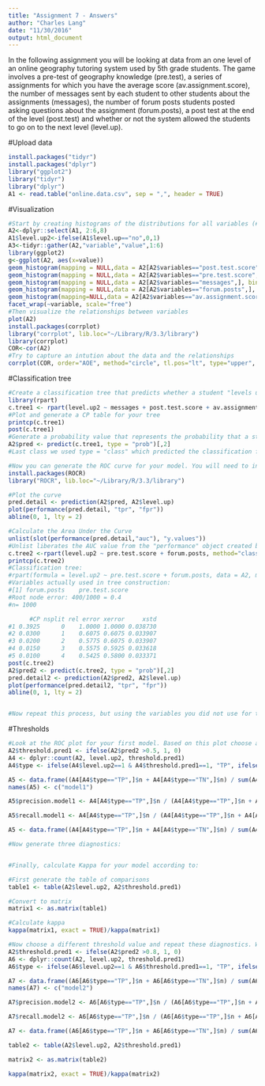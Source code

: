 ```yaml
---
title: "Assignment 7 - Answers"
author: "Charles Lang"
date: "11/30/2016"
output: html_document
---
```


In the following assignment you will be looking at data from an one level of an online geography tutoring system used by 5th grade students. The game involves a pre-test of geography knowledge (pre.test), a series of assignments for which you have the average score (av.assignment.score),  the number of messages sent by each student to other students about the assignments (messages), the number of forum posts students posted asking questions about the assignment (forum.posts), a post test at the end of the level (post.test) and whether or not the system allowed the students to go on to the next level (level.up).  

#Upload data
```r
install.packages("tidyr")
install.packages("dplyr")
library("ggplot2")
library("tidyr")
library("dplyr")
A1 <- read.table("online.data.csv", sep = ",", header = TRUE)
```

#Visualization 
```r
#Start by creating histograms of the distributions for all variables (#HINT: look up "facet" in the ggplot documentation)
A2<-dplyr::select(A1, 2:6,8)
A1$level.up2<-ifelse(A1$level.up=="no",0,1)
A3<-tidyr::gather(A2,"variable","value",1:6)
library(ggplot2)
g<-ggplot(A2, aes(x=value))
geom_histogram(mapping = NULL,data = A2[A2$variables=="post.test.score",], binwidth = 1)+
geom_histogram(mapping = NULL,data = A2[A2$variables=="pre.test.score",], binwidth = 1)+
geom_histogram(mapping = NULL,data = A2[A2$variables=="messages",], binwidth = 3)+
geom_histogram(mapping = NULL,data = A2[A2$variables=="forum.posts",], binwidth = 1)+
geom_histogram(mapping=NULL,data = A2[A2$variables=="av.assignment.score",], binwidth = 1)+
facet_wrap(~variable, scale="free")
#Then visualize the relationships between variables
plot(A2)
install.packages(corrplot)
library("corrplot", lib.loc="~/Library/R/3.3/library")
library(corrplot)
COR<-cor(A2)
#Try to capture an intution about the data and the relationships
corrplot(COR, order="AOE", method="circle", tl.pos="lt", type="upper", tl.col="red", tl.cex=0.6, tl.srt=45, addCoef.col="orange", addCoefasPercent = TRUE, sig.level=0.50, insig = "blank")
```
#Classification tree
```r
#Create a classification tree that predicts whether a student "levels up" in the online course using three variables of your choice (As we did last time, set all controls to their minimums)
library(rpart)
c.tree1 <- rpart(level.up2 ~ messages + post.test.score + av.assignment.score, method="class", data=A2, control = rpart.control(minsplit=1, minbucket=1, cp=0.1))
#Plot and generate a CP table for your tree 
printcp(c.tree1)
post(c.tree1)
#Generate a probability value that represents the probability that a student levels up based your classification tree 
A2$pred <- predict(c.tree1, type = "prob")[,2]
#Last class we used type = "class" which predicted the classification for us, this time we are using type = "prob" to see the probability that our classififcation is based on.

#Now you can generate the ROC curve for your model. You will need to install the package ROCR to do this.
install.packages(ROCR)
library("ROCR", lib.loc="~/Library/R/3.3/library")

#Plot the curve
pred.detail <- prediction(A2$pred, A2$level.up) 
plot(performance(pred.detail, "tpr", "fpr"))
abline(0, 1, lty = 2)

#Calculate the Area Under the Curve
unlist(slot(performance(pred.detail,"auc"), "y.values"))
#Unlist liberates the AUC value from the "performance" object created by ROCR
c.tree2 <-rpart(level.up2 ~ pre.test.score + forum.posts, method="class", data=A2, control = rpart.control(minsplit=1, minbucket=1))
printcp(c.tree2)
#Classification tree:
#rpart(formula = level.up2 ~ pre.test.score + forum.posts, data = A2, method = "class", control = rpart.control(minsplit = 1, minbucket = 1))
#Variables actually used in tree construction:
#[1] forum.posts    pre.test.score
#Root node error: 400/1000 = 0.4
#n= 1000 

      #CP nsplit rel error xerror     xstd
#1 0.3925      0    1.0000 1.0000 0.038730
#2 0.0300      1    0.6075 0.6075 0.033907
#3 0.0200      2    0.5775 0.6075 0.033907
#4 0.0150      3    0.5575 0.5925 0.033618
#5 0.0100      4    0.5425 0.5800 0.033371
post(c.tree2)
A2$pred2 <- predict(c.tree2, type = "prob")[,2]
pred.detail2 <- prediction(A2$pred2, A2$level.up) 
plot(performance(pred.detail2, "tpr", "fpr"))
abline(0, 1, lty = 2)


#Now repeat this process, but using the variables you did not use for the previous model and compare the plots & results of your two models. Which one do you think was the better model? Why?

```
#Thresholds
```r
#Look at the ROC plot for your first model. Based on this plot choose a probability threshold that balances capturing the most correct predictions against false positives. Then generate a new variable in your data set that classifies each student according to your chosen threshold.
A2$threshold.pred1 <- ifelse(A2$pred2 >0.5, 1, 0)
A4 <- dplyr::count(A2, level.up2, threshold.pred1)
A4$type <- ifelse(A4$level.up2==1 & A4$threshold.pred1==1, "TP", ifelse(A4$level.up2==1 &A4$threshold.pred1==0, "FN", ifelse(A4$level.up2==0 & A4$threshold.pred1==1, "FP", "TN")))

A5 <- data.frame((A4[A4$type=="TP",]$n + A4[A4$type=="TN",]$n) / sum(A4$n)) 
names(A5) <- c("model1")

A5$precision.model1 <- A4[A4$type=="TP",]$n / (A4[A4$type=="TP",]$n + A4[A4$type=="FP",]$n) 

A5$recall.model1 <- A4[A4$type=="TP",]$n / (A4[A4$type=="TP",]$n + A4[A4$type=="TN",]$n) 

A5 <- data.frame((A4[A4$type=="TP",]$n + A4[A4$type=="TN",]$n) / sum(A4$n)) 

#Now generate three diagnostics:


#Finally, calculate Kappa for your model according to:

#First generate the table of comparisons
table1 <- table(A2$level.up2, A2$threshold.pred1)

#Convert to matrix
matrix1 <- as.matrix(table1)

#Calculate kappa
kappa(matrix1, exact = TRUE)/kappa(matrix1)

#Now choose a different threshold value and repeat these diagnostics. What conclusions can you draw about your two thresholds?
A2$threshold.pred1 <- ifelse(A2$pred2 >0.8, 1, 0)
A6 <- dplyr::count(A2, level.up2, threshold.pred1)
A6$type <- ifelse(A6$level.up2==1 & A6$threshold.pred1==1, "TP", ifelse(A6$level.up2==1 &A6$threshold.pred1==0, "FN", ifelse(A6$level.up2==0 & A6$threshold.pred1==1, "FP", "TN")))

A7 <- data.frame((A6[A6$type=="TP",]$n + A6[A6$type=="TN",]$n) / sum(A6$n)) 
names(A7) <- c("model2")

A7$precision.model2 <- A6[A6$type=="TP",]$n / (A6[A6$type=="TP",]$n + A6[A6$type=="FP",]$n) 

A7$recall.model2 <- A6[A6$type=="TP",]$n / (A6[A6$type=="TP",]$n + A6[A6$type=="TN",]$n) 

A7 <- data.frame((A6[A6$type=="TP",]$n + A6[A6$type=="TN",]$n) / sum(A6$n))

table2 <- table(A2$level.up2, A2$threshold.pred1)

matrix2 <- as.matrix(table2)

kappa(matrix2, exact = TRUE)/kappa(matrix2)
```


